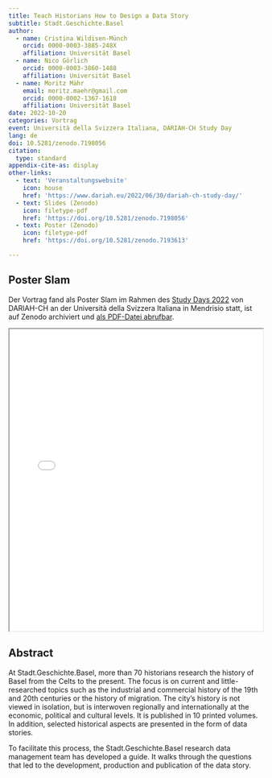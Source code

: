 ```yaml
---
title: Teach Historians How to Design a Data Story
subtitle: Stadt.Geschichte.Basel
author:
  - name: Cristina Wildisen-Münch
    orcid: 0000-0003-3885-248X
    affiliation: Universität Basel
  - name: Nico Görlich
    orcid: 0000-0003-3860-1488
    affiliation: Universität Basel
  - name: Moritz Mähr
    email: moritz.maehr@gmail.com
    orcid: 0000-0002-1367-1618
    affiliation: Universität Basel
date: 2022-10-20
categories: Vortrag
event: Università della Svizzera Italiana, DARIAH-CH Study Day
lang: de
doi: 10.5281/zenodo.7198056
citation:
  type: standard
appendix-cite-as: display
other-links:
  - text: 'Veranstaltungswebsite'
    icon: house
    href: 'https://www.dariah.eu/2022/06/30/dariah-ch-study-day/'
  - text: Slides (Zenodo)
    icon: filetype-pdf
    href: 'https://doi.org/10.5281/zenodo.7198056'
  - text: Poster (Zenodo)
    icon: filetype-pdf
    href: 'https://doi.org/10.5281/zenodo.7193613'

---
```


## Poster Slam

Der Vortrag fand als Poster Slam im Rahmen des [Study Days 2022](https://www.dariah.ch/study-day-2023/) von DARIAH-CH an der Università della Svizzera Italiana in Mendrisio statt, ist auf Zenodo archiviert und [als PDF-Datei abrufbar](https://doi.org/10.5281/zenodo.10003519).

::: {.callout-tip title="Präsentation anzeigen" icon="false" collapse="true"}

<iframe src="/assets/files/20221020-MuenchWildisen_Goerlich_Maehr-How_to_teach.pdf" width="100%" height="600px" loading="lazy" allowfullscreen title="Teach Historians How to Design a Data Story">

This browser does not support PDFs. Please download the PDF <a href="/assets/files/20221020-MuenchWildisen_Goerlich_Maehr-How_to_teach.pdf">download the PDF</a> to view it.

</iframe>
:::

## Abstract

At Stadt.Geschichte.Basel, more than 70 historians research the history of Basel from the Celts to the present. The focus is on current and little-researched topics such as the industrial and commercial history of the 19th and 20th centuries or the history of migration. The city's history is not viewed in isolation, but is interwoven regionally and internationally at the economic, political and cultural levels. It is published in 10 printed volumes. In addition, selected historical aspects are presented in the form of data stories.

To facilitate this process, the Stadt.Geschichte.Basel research data management team has developed a guide. It walks through the questions that led to the development, production and publication of the data story.